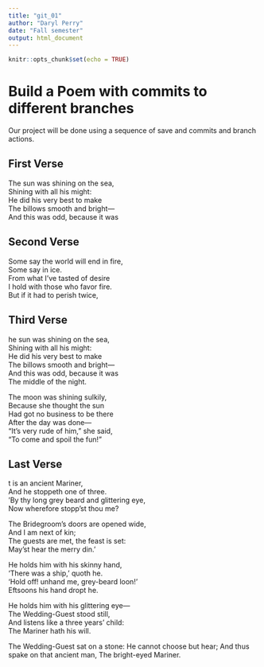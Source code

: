 ```yaml
---
title: "git_01"
author: "Daryl Perry"
date: "Fall semester"
output: html_document
---
```


```r
knitr::opts_chunk$set(echo = TRUE)
```
# Build a Poem with commits to different branches
Our project will be done using a sequence of save and commits and branch actions.
<!-- Do not modify or change any text in "!--" bracketed areas such as this --- these are instructions to
you, if you change any of this the git program will notice it and compromise your git merging strategy !-->

## First Verse 
<!--Put the first five lines of a poem by Lewis Carrol in this section!-->
The sun was shining on the sea,  
Shining with all his might:  
He did his very best to make  
The billows smooth and bright—  
And this was odd, because it was  

## Second Verse
<!--Put the first five lines of a poem by Robert Frost here!-->

Some say the world will end in fire,  
Some say in ice.  
From what I’ve tasted of desire  
I hold with those who favor fire.  
But if it had to perish twice,  
  
## Third Verse
<!--Put the first two verses of The Walrus and the Carpenter here!-->

he sun was shining on the sea,  
Shining with all his might:  
He did his very best to make  
The billows smooth and bright—  
And this was odd, because it was  
The middle of the night.  

The moon was shining sulkily,  
Because she thought the sun  
Had got no business to be there  
After the day was done—  
“It’s very rude of him,” she said,  
“To come and spoil the fun!”  

## Last Verse
<!--Put a short poem of your choice 8-20 lines,here!-->
t is an ancient Mariner,  
And he stoppeth one of three.  
’By thy long grey beard and glittering eye,  
Now wherefore stopp’st thou me?  

The Bridegroom’s doors are opened wide,  
And I am next of kin;  
The guests are met, the feast is set:  
May’st hear the merry din.’  

He holds him with his skinny hand,  
‘There was a ship,’ quoth he.  
‘Hold off! unhand me, grey-beard loon!’  
Eftsoons his hand dropt he.  

He holds him with his glittering eye—  
The Wedding-Guest stood still,  
And listens like a three years’ child:  
The Mariner hath his will.  



The Wedding-Guest sat on a stone:
He cannot choose but hear;
And thus spake on that ancient man,
The bright-eyed Mariner.